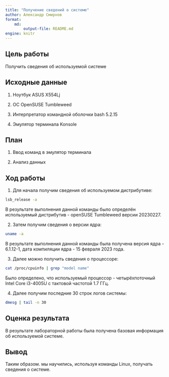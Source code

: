 ```yaml
---
title: "Получение сведений о системе"
author: Александр Смирнов
format: 
    md:
        output-file: README.md
engine: knitr
---
```



## Цель работы

Получить сведения об используемой системе

## Исходные данные

1. Ноутбук ASUS X554Lj

2. ОС OpenSUSE Tumbleweed

3. Интерпретатор командной оболочки bash 5.2.15

4. Эмулятор терминала Konsole

## План

1. Ввод команд в эмулятор терминала

2. Анализ данных

## Ход работы

1. Для начала получим сведения об используемом дистрибутиве:

```bash
lsb_release -a
```

В результате выполнения данной команды было определён используемый дистрибутив - openSUSE Tumbleweed версии 20230227.

2. Затем получим сведения о версии ядра:

```bash
uname -a
```

В результате выполнения данной команды была получена версия ядра - 6.1.12-1, дата компиляции ядра - 15 февраля 2023 года.

3. Далее можно получить сведения о процессоре:

```bash
cat /proc/cpuinfo | grep "model name"
```

Было определено, что используемый процессор - четырёхпоточный Intel Core i3-4005U с тактовой частотой 1.7 ГГц.

4. Далее получим последние 30 строк логов системы:

```bash
dmesg | tail -n 30
```

## Оценка результата

В результате лабораторной работы была получена базовая информация об используемой системе.

## Вывод

Таким образом. мы научились, используя команды Linux, получать сведения о системе.
